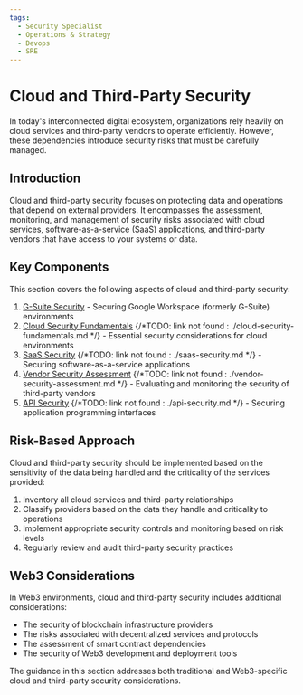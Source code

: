 ```yaml
---
tags:
  - Security Specialist
  - Operations & Strategy
  - Devops
  - SRE
---
```



<TagProvider>
<TagFilter />

# Cloud and Third-Party Security

<TagList tags={frontmatter.tags} />
<AttributionList contributors={frontmatter.contributors} />

In today's interconnected digital ecosystem, organizations rely heavily on cloud services and third-party vendors to operate efficiently. However, these dependencies introduce security risks that must be carefully managed.

## Introduction

Cloud and third-party security focuses on protecting data and operations that depend on external providers. It encompasses the assessment, monitoring, and management of security risks associated with cloud services, software-as-a-service (SaaS) applications, and third-party vendors that have access to your systems or data.

## Key Components

This section covers the following aspects of cloud and third-party security:

1. [G-Suite Security](legacy/cloud-third-party/g-suite-security) - Securing Google Workspace (formerly G-Suite) environments
2. [Cloud Security Fundamentals]() {/*TODO: link not found : ./cloud-security-fundamentals.md */} - Essential security considerations for cloud environments
3. [SaaS Security]() {/*TODO: link not found : ./saas-security.md */} - Securing software-as-a-service applications
4. [Vendor Security Assessment]() {/*TODO: link not found : ./vendor-security-assessment.md */} - Evaluating and monitoring the security of third-party vendors
5. [API Security]() {/*TODO: link not found : ./api-security.md */} - Securing application programming interfaces

## Risk-Based Approach

Cloud and third-party security should be implemented based on the sensitivity of the data being handled and the criticality of the services provided:

1. Inventory all cloud services and third-party relationships
2. Classify providers based on the data they handle and criticality to operations
3. Implement appropriate security controls and monitoring based on risk levels
4. Regularly review and audit third-party security practices

## Web3 Considerations

In Web3 environments, cloud and third-party security includes additional considerations:

- The security of blockchain infrastructure providers
- The risks associated with decentralized services and protocols
- The assessment of smart contract dependencies
- The security of Web3 development and deployment tools

The guidance in this section addresses both traditional and Web3-specific cloud and third-party security considerations.

</TagProvider>